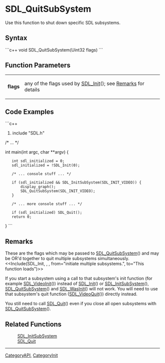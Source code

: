 <!-- pragma section-numbers off -->
<!-- pragma disable-camelcase -->

= SDL_QuitSubSystem =
Use this function to shut down specific SDL subsystems.


== Syntax ==
```c++
void SDL_QuitSubSystem(Uint32 flags)
```

== Function Parameters ==
{|
|'''flags'''
|any of the flags used by [[SDL_Init]](); see [[#flags|Remarks]] for details
|}

== Code Examples ==
```c++
#include "SDL.h"

/* ... */

int main(int argc, char **argv) {
    int sdl_initialized = 0;
    sdl_initialized = !SDL_Init(0);

    /* ... console stuff ... */

    if (sdl_initialized && SDL_InitSubSystem(SDL_INIT_VIDEO)) {
        display_graph();
        SDL_QuitSubSystem(SDL_INIT_VIDEO);
    }

    /* ... more console stuff ... */

    if (sdl_initialized) SDL_Quit();
    return 0;
}
```

== Remarks ==
<span id="flags"></span>These are the flags which may be passed to [[SDL_QuitSubSystem]]() and may be OR'd together to quit multiple subsystems simultaneously. 
<<Include(SDL_Init, , , from="initiate multiple subsystems.", to="This function loads")>>

If you start a subsystem using a call to that subsystem's init function (for example [[SDL_VideoInit]]()) instead of [[SDL_Init]]() or [[SDL_InitSubSystem]](), [[SDL_QuitSubSystem]]() and [[SDL_WasInit]]() will not work.  You will need to use that subsystem's quit function ([[SDL_VideoQuit]]()) directly instead.

You still need to call [[SDL_Quit]]() even if you close all open subsystems with [[SDL_QuitSubSystem]]().

== Related Functions ==
:[[SDL_InitSubSystem]]
:[[SDL_Quit]]

----
[[CategoryAPI]], [[CategoryInit]]
